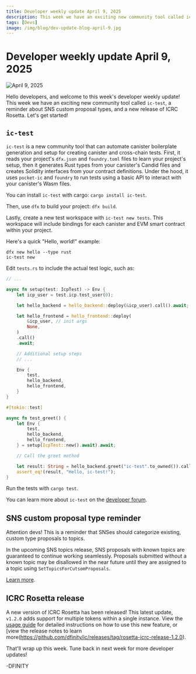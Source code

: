```yaml
---
title: Developer weekly update April 9, 2025
description: This week we have an exciting new community tool called ic-test, a reminder about SNS custom proposal types, and a new release of ICRC Rosetta.
tags: [Devs]
image: /img/blog/dev-update-blog-april-9.jpg
---
```


# Developer weekly update April 9, 2025

![April 9, 2025](../../static/img/blog/dev-update-blog-april-9.jpg)

Hello developers, and welcome to this week's developer weekly update! This week we have an exciting new community tool called `ic-test`, a reminder about SNS custom proposal types, and a new release of ICRC Rosetta. Let's get started!

## `ic-test`

`ic-test` is a new community tool that can automate canister boilerplate generation and setup for creating canister and cross-chain tests. First, it reads your project's `dfx.json` and `foundry.toml` files to learn your project's setup, then it generates Rust types from your canister's Candid files and creates Solidity interfaces from your contract definitions. Under the hood, it uses `pocket-ic` and `foundry` to run tests using a basic API to interact with your canister's Wasm files.

You can install `ic-test` with cargo: `cargo install ic-test`.

Then, use `dfx` to build your project: `dfx build`.

Lastly, create a new test workspace with `ic-test new tests`. This workspace will include bindings for each canister and EVM smart contract within your project.

Here's a quick "Hello, world!" example:

```
dfx new hello --type rust
ic-test new
```

Edit `tests.rs` to include the actual test logic, such as:

```rust
// ...

async fn setup(test: IcpTest) -> Env {
    let icp_user = test.icp.test_user(0);

    let hello_backend = hello_backend::deploy(&icp_user).call().await;

    let hello_frontend = hello_frontend::deploy(
        &icp_user, // init args
        None,
    )
    .call()
    .await;

    // Additional setup steps
    // ...

    Env {
        test,
        hello_backend,
        hello_frontend,
    }
}

#[tokio::test]

async fn test_greet() {
    let Env {
        test,
        hello_backend,
        hello_frontend,
    } = setup(IcpTest::new().await).await;

    // Call the greet method

    let result: String = hello_backend.greet("ic-test".to_owned()).call().await;
    assert_eq!(result, "Hello, ic-test!");
}
```

Run the tests with `cargo test`.

You can learn more about `ic-test` on the [developer forum](https://forum.dfinity.org/t/introducing-ic-test-a-tool-for-testing-cross-chain-ic-projects/43479).

## SNS custom proposal type reminder

Attention devs! This is a reminder that SNSes should categorize existing, custom type proposals to topics.

In the upcoming SNS topics release, SNS proposals with known topics are guaranteed to continue working seamlessly. Proposals submitted without a known topic may be disallowed in the near future until they are assigned to a topic using `SetTopicsForCutsomProposals`.

[Learn more](https://forum.dfinity.org/t/action-required-please-assign-topics-for-your-custom-sns-proposals/42469/2).

## ICRC Rosetta release

A new version of ICRC Rosetta has been released! This latest update, `v1.2.0` adds support for multiple tokens within a single instance. View the [usage guide](https://internetcomputer.org/docs/defi/rosetta/icrc_rosetta/#step-3-start-the-integration-software) for detailed instructions on how to use this new feature, or [view the release notes to learn more(https://github.com/dfinity/ic/releases/tag/rosetta-icrc-release-1.2.0).

That'll wrap up this week. Tune back in next week for more developer updates!

-DFINITY





